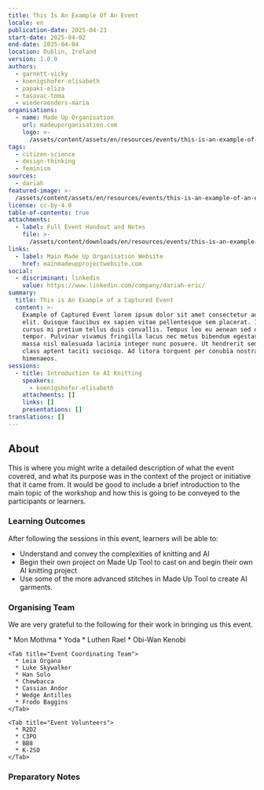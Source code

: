 ```yaml
---
title: This Is An Example Of An Event
locale: en
publication-date: 2025-04-23
start-date: 2025-04-02
end-date: 2025-04-04
location: Dublin, Ireland
version: 1.0.0
authors:
  - garnett-vicky
  - koenigshofer-elisabeth
  - papaki-eliza
  - tasovac-toma
  - wiederaenders-maria
organisations:
  - name: Made Up Organisation
    url: madeuporganisation.com
    logo: >-
      /assets/content/assets/en/resources/events/this-is-an-example-of-an-event/organisations/0/logo.jpg
tags:
  - citizen-science
  - design-thinking
  - feminism
sources:
  - dariah
featured-image: >-
  /assets/content/assets/en/resources/events/this-is-an-example-of-an-event/featured-image.jpg
license: cc-by-4.0
table-of-contents: true
attachments:
  - label: Full Event Handout and Notes
    file: >-
      /assets/content/downloads/en/resources/events/this-is-an-example-of-an-event/attachments/0/file.pdf
links:
  - label: Main Made Up Organisation Website
    href: mainmadeupprojectwebsite.com
social:
  - discriminant: linkedin
    value: https://www.linkedin.com/company/dariah-eric/
summary:
  title: This is An Example of a Captured Event
  content: >-
    Example of Captured Event lorem ipsum dolor sit amet consectetur adipiscing
    elit. Quisque faucibus ex sapien vitae pellentesque sem placerat. In id
    cursus mi pretium tellus duis convallis. Tempus leo eu aenean sed diam urna
    tempor. Pulvinar vivamus fringilla lacus nec metus bibendum egestas. Iaculis
    massa nisl malesuada lacinia integer nunc posuere. Ut hendrerit semper vel
    class aptent taciti sociosqu. Ad litora torquent per conubia nostra inceptos
    himenaeos.
sessions:
  - title: Introduction to AI Knitting
    speakers:
      - koenigshofer-elisabeth
    attachments: []
    links: []
    presentations: []
translations: []
---
```

## About

This is where you might write a detailed description of what the event covered, and what its purpose was in the context of the project or initiative that it came from.  It would be good to include a brief introduction to the main topic of the workshop and how this is going to be conveyed to the participants or learners. &#x20;

### Learning Outcomes

After following the sessions in this event, learners will be able to:

* Understand and convey the complexities of knitting and AI
* Begin their own project on Made Up Tool to cast on and begin their own AI knitting project
* Use some of the more advanced stitches in Made Up Tool to create AI garments.

### Organising Team

We are very grateful to the following for their work in bringing us this event.

<Callout kind="none" title="Event Credits">
  <Tabs>
    <Tab title="Programme Committee">
      * Mon Mothma
      * Yoda
      * Luthen Rael
      * Obi-Wan Kenobi
    </Tab>

    <Tab title="Event Coordinating Team">
      * Leia Organa
      * Luke Skywalker
      * Han Solo
      * Chewbacca
      * Cassian Andor
      * Wedge Antilles
      * Frodo Baggins
    </Tab>

    <Tab title="Event Volunteers">
      * R2D2
      * C3PO
      * BB8
      * K-2SO
    </Tab>
  </Tabs>
</Callout>

### Preparatory Notes
